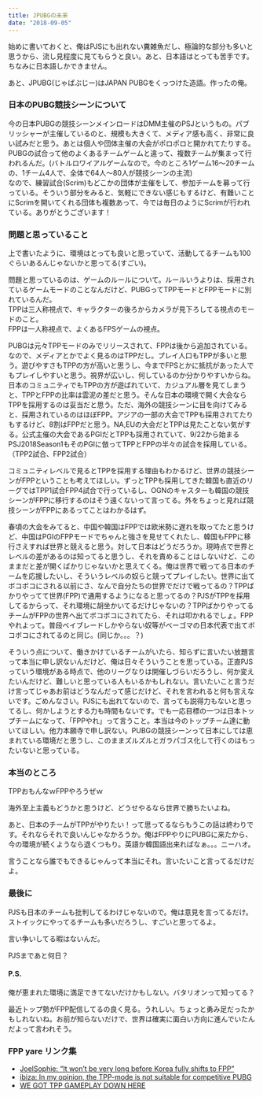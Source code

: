 ```yaml
---
title: JPUBGの未来
date: "2018-09-05"
---
```


始めに書いておくと、俺はPJSにも出れない糞雑魚だし、極論的な部分も多いと思うから、流し見程度に見てもらうと良い。あと、日本語はとっても苦手です。ちなみに日本語しかできません。

あと、JPUBG(じゃぱぶじー)はJAPAN PUBGをくっつけた造語。作ったの俺。

### 日本のPUBG競技シーンについて

今の日本PUBGの競技シーンメインロードはDMM主催のPSJというもの。パブリッシャーが主催しているのと、規模も大きくて、メディア感も高く、非常に良い試みだと思う。あとは個人や団体主催の大会がポロポロと開かれてたりする。PUBGの試合って他のよくあるチームゲームと違って、複数チームが集まって行われるんだ。(バトルロワイアルゲームなので。今のところ1ゲーム16～20チームの、1チーム4人で、全体で64人～80人が競技シーンの主流)  
なので、練習試合(Scrim)もどこかの団体が主催をして、参加チームを募って行っている。そういう部分をみると、気軽にできない感じもするけど、有難いことにScrimを開いてくれる団体も複数あって、今では毎日のようにScrimが行われている。ありがとうございます！

### 問題と思っていること

上で書いたように、環境はとっても良いと思っていて、活動してるチームも100ぐらいあるんじゃないかと思ってる(すごい)。

問題と思っているのは、ゲームのルールについて。ルールいうよりは、採用されているゲームモードのことなんだけど、PUBGってTPPモードとFPPモードに別れているんだ。  
TPPは三人称視点で、キャラクターの後ろからカメラが見下ろしてる視点のモードのこと。  
FPPは一人称視点で、よくあるFPSゲームの視点。

PUBGは元々TPPモードのみでリリースされて、FPPは後から追加されている。なので、メディアとかでよく見るのはTPPだし。プレイ人口もTPPが多いと思う。遊びやすさもTPPの方が高いと思うし、今までFPSとかに抵抗があった人でもプレイしやすいと思う。視界が広いし、何しているのか分かりやすいからね。日本のコミュニティでもTPPの方が遊ばれていて、カジュアル層を見てしまうと、TPPとFPPの比率は雲泥の差だと思う。そんな日本の環境で開く大会ならTPPを採用するのは妥当だと思う。ただ、海外の競技シーンに目を向けてみると、採用されているのはほぼFPP。アジアの一部の大会でTPPも採用されてたりもするけど、8割はFPPだと思う。NA,EUの大会だとTPPは見たことない気がする。公式主催の大会であるPGIだとTPPも採用されていて、9/22から始まるPSJ2018Season1もそのPGIに倣ってTPPとFPPの半々の試合を採用している。（TPP2試合、FPP2試合）

コミュニティレベルで見るとTPPを採用する理由もわかるけど、世界の競技シーンがFPPということも考えてほしい。ずっとTPPも採用してきた韓国も直近のリーグではTPP1試合FPP4試合で行っているし、OGNのキャスターも韓国の競技シーンがFPPに移行するのはそう遠くないって言ってる。外をちょっと見れば競技シーンがFPPにあるってことはわかるはず。

春頃の大会をみてると、中国や韓国はFPPでは欧米勢に遅れを取ってたと思うけど、中国はPGIのFPPモードでちゃんと強さを見せてくれたし、韓国もFPPに移行さえすれば世界と競えると思う。対して日本はどうだろうか。現時点で世界とレベルの差があるのは知ってると思うし、それを責めることはしないけど、このままだと差が開くばかりじゃないかと思えてくる。俺は世界で戦ってる日本のチームを応援したいし、そういうレベルの奴らと競ってプレイしたい。世界に出てボコボコにされる以前にさ、なんで自分たちの世界でだけで戦ってるの？TPPばかりやってて世界(FPP)で通用するようになると思ってるの？PJSがTPPを採用してるからって、それ環境に胡坐かいてるだけじゃないの？TPPばかりやってるチームがFPPの世界へ出てボコボコにされてたら、それは叩かれるでしょ。FPPやれよって。普段ベイブレードしかやらない奴等がベーゴマの日本代表で出てボコボコにされてるのと同じ。(同じか。。。？)

そういう点について、働きかけているチームがいたら、知らずに言いたい放題言って本当に申し訳ないんだけど、俺は日々そういうことを思っている。正直PJSっていう環境がある時点で、他のリーグなりは開催しづらいだろうし、何か変えたいんだけど、難しいと思っている人もいるかもしれない。言いたいこと言うだけ言ってじゃあお前はどうなんだって感じだけど、それを言われると何も言えないです。ごめんなさい。PJSにも出れてないので、言っても説得力もないと思ってるし、何かしようとする力も時間もないです。でも一応目標の一つは日本トップチームになって、「FPPやれ」って言うこと。本当は今のトップチーム達に動いてほしい。他力本願寺で申し訳ない。PUBGの競技シーンって日本にしては恵まれている環境だと思うし、このままズルズルとガラパゴス化して行くのはもったいないと思っている。

### 本当のところ

TPPおもんなｗFPPやろうぜｗ

海外至上主義もどうかと思うけど、どうせやるなら世界で勝ちたいよね。

あと、日本のチームがTPPがやりたい！って思ってるならもうこの話は終わりです。それならそれで良いんじゃなかろうか。俺はFPPやりにPUBGに来たから、今の環境が続くようなら退くつもり。英語か韓国語出来ればなぁ。。。ニーハオ。

言うことなら誰でもできるじゃんって本当にそれ。言いたいこと言ってるだけだよ。

### 最後に

PJSも日本のチームも批判してるわけじゃないので。俺は意見を言ってるだけ。ストイックにやってるチームも多いだろうし、すごいと思ってるよ。

言い争いしてる暇はないんだ。

PJSまであと何日？

#### P.S.

俺が恵まれた環境に満足できてないだけかもしない。バタリオンって知ってる？

最近トップ勢がFPP配信してるの良く見る。うれしい。ちょっと勇み足だったかもしれないね。お前が知らないだけで、世界は確実に面白い方向に進んでいたんだよって言われそう。

### FPP yare リンク集

- [JoelSophie: “It won’t be very long before Korea fully shifts to FPP”](http://vieesports.com/joelsophie-it-wont-be-very-long-before-korea-fully-shifts-to-fpp/)
- [ibiza: In my opinion, the TPP-mode is not suitable for competitive PUBG](https://starladder.com/en/starseries-i-league-pubg_s2/news/ibiza-in-my-opinion-the-tpp-mode-is-not-suitable-for-competitive-pubg)
- [WE GOT TPP GAMEPLAY DOWN HERE](https://twitter.com/miniment11/status/1025865494811877376)
